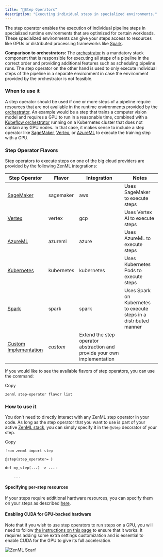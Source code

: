 ```yaml
---
title: "👣Step Operators"
description: "Executing individual steps in specialized environments."
---
```


The step operator enables the execution of individual pipeline steps in specialized runtime environments that are optimized for certain workloads. These specialized environments can give your steps access to resources like GPUs or distributed processing frameworks like [Spark](https://spark.apache.org/).

**Comparison to orchestrators:** The [orchestrator](/stack-components/orchestrators) is a mandatory stack component that is responsible for executing all steps of a pipeline in the correct order and providing additional features such as scheduling pipeline runs. The step operator on the other hand is used to only execute individual steps of the pipeline in a separate environment in case the environment provided by the orchestrator is not feasible.

### When to use it

A step operator should be used if one or more steps of a pipeline require resources that are not available in the runtime environments provided by the [orchestrator](/stack-components/orchestrators). An example would be a step that trains a computer vision model and requires a GPU to run in a reasonable time, combined with a [Kubeflow orchestrator](/stack-components/orchestrators/kubeflow) running on a Kubernetes cluster that does not contain any GPU nodes. In that case, it makes sense to include a step operator like [SageMaker](/stack-components/step-operators/sagemaker), [Vertex](/stack-components/step-operators/vertex), or [AzureML](/stack-components/step-operators/azureml) to execute the training step with a GPU.

### Step Operator Flavors

Step operators to execute steps on one of the big cloud providers are provided by the following ZenML integrations:

| Step Operator                                                    | Flavor     | Integration                                                              | Notes                                                             |
| ---------------------------------------------------------------- | ---------- | ------------------------------------------------------------------------ | ----------------------------------------------------------------- |
| [SageMaker](/stack-components/step-operators/sagemaker)          | sagemaker  | aws                                                                      | Uses SageMaker to execute steps                                   |
| [Vertex](/stack-components/step-operators/vertex)                | vertex     | gcp                                                                      | Uses Vertex AI to execute steps                                   |
| [AzureML](/stack-components/step-operators/azureml)              | azureml    | azure                                                                    | Uses AzureML to execute steps                                     |
| [Kubernetes](/stack-components/step-operators/kubernetes)        | kubernetes | kubernetes                                                               | Uses Kubernetes Pods to execute steps                             |
| [Spark](/stack-components/step-operators/spark-kubernetes)       | spark      | spark                                                                    | Uses Spark on Kubernetes to execute steps in a distributed manner |
| [Custom Implementation](/stack-components/step-operators/custom) | _custom_   | Extend the step operator abstraction and provide your own implementation |                                                                   |

If you would like to see the available flavors of step operators, you can use the command:

Copy

```
zenml step-operator flavor list
```

### How to use it

You don't need to directly interact with any ZenML step operator in your code. As long as the step operator that you want to use is part of your active [ZenML stack](/user-guide/production-guide/understand-stacks), you can simply specify it in the `@step` decorator of your step.

Copy

```
from zenml import step

@step(step_operator= )

def my_step(...) -> ...:

    ...
```

#### Specifying per-step resources

If your steps require additional hardware resources, you can specify them on your steps as described [here](/how-to/training-with-gpus).

#### Enabling CUDA for GPU-backed hardware

Note that if you wish to use step operators to run steps on a GPU, you will need to follow [the instructions on this page](/how-to/training-with-gpus) to ensure that it works. It requires adding some extra settings customization and is essential to enable CUDA for the GPU to give its full acceleration.

![ZenML Scarf](/images/stack-components)